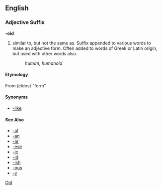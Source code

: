 ==English==
===Adjective Suffix===
'''-oid'''

# similar to, but not the same as.  Suffix appended to various words to make an adjective form.  Often added to words of Greek or Latin origin, but used with other words also.
#: ''human, humanoid''

====Etymology====
From {{Gr.}} (eîdos) "form"

====Synonyms====
*[[-like]]

====See Also====
*[[-al]]
*[[-an]]
*[[-ar]]
*[[-ese]]
*[[-ic]]
*[[-id]]
*[[-ish]]
*[[-ous]]
*[[-y]]

[[Category:English suffixes|Oid]]